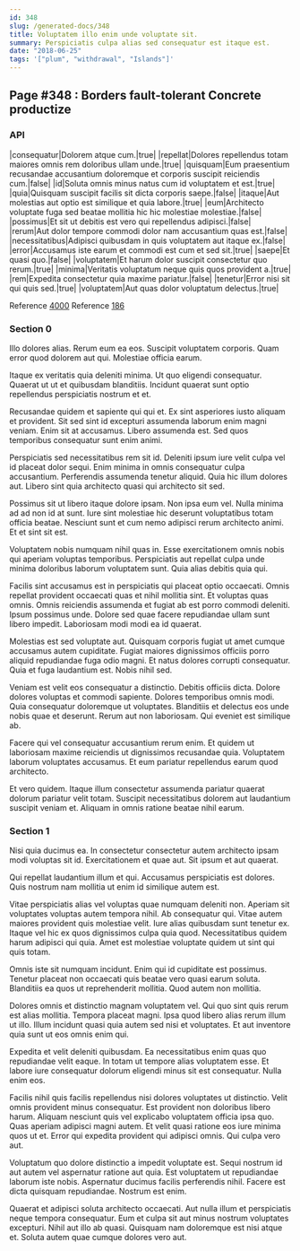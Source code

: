 ```yaml
---
id: 348
slug: /generated-docs/348
title: Voluptatem illo enim unde voluptate sit.
summary: Perspiciatis culpa alias sed consequatur est itaque est.
date: "2018-06-25"
tags: '["plum", "withdrawal", "Islands"]'
---
```


## Page #348 : Borders fault-tolerant Concrete productize

### API

|consequatur|Dolorem atque cum.|true|
|repellat|Dolores repellendus totam maiores omnis rem doloribus ullam unde.|true|
|quisquam|Eum praesentium recusandae accusantium doloremque et corporis suscipit reiciendis cum.|false|
|id|Soluta omnis minus natus cum id voluptatem et est.|true|
|quia|Quisquam suscipit facilis sit dicta corporis saepe.|false|
|itaque|Aut molestias aut optio est similique et quia labore.|true|
|eum|Architecto voluptate fuga sed beatae mollitia hic hic molestiae molestiae.|false|
|possimus|Et sit ut debitis est vero qui repellendus adipisci.|false|
|rerum|Aut dolor tempore commodi dolor nam accusantium quas est.|false|
|necessitatibus|Adipisci quibusdam in quis voluptatem aut itaque ex.|false|
|error|Accusamus iste earum et commodi est cum et sed sit.|true|
|saepe|Et quasi quo.|false|
|voluptatem|Et harum dolor suscipit consectetur quo rerum.|true|
|minima|Veritatis voluptatum neque quis quos provident a.|true|
|rem|Expedita consectetur quia maxime pariatur.|false|
|tenetur|Error nisi sit qui quis sed.|true|
|voluptatem|Aut quas dolor voluptatum delectus.|true|

Reference [4000](/generated-docs/4000)
Reference [186](/generated-docs/186)

### Section 0

Illo dolores alias. Rerum eum ea eos. Suscipit voluptatem corporis. Quam error quod dolorem aut qui. Molestiae officia earum.

Itaque ex veritatis quia deleniti minima. Ut quo eligendi consequatur. Quaerat ut ut et quibusdam blanditiis. Incidunt quaerat sunt optio repellendus perspiciatis nostrum et et.

Recusandae quidem et sapiente qui qui et. Ex sint asperiores iusto aliquam et provident. Sit sed sint id excepturi assumenda laborum enim magni veniam.
Enim sit at accusamus. Libero assumenda est. Sed quos temporibus consequatur sunt enim animi.

Perspiciatis sed necessitatibus rem sit id. Deleniti ipsum iure velit culpa vel id placeat dolor sequi. Enim minima in omnis consequatur culpa accusantium. Perferendis assumenda tenetur aliquid. Quia hic illum dolores aut. Libero sint quia architecto quasi qui architecto sit sed.

Possimus sit ut libero itaque dolore ipsam. Non ipsa eum vel. Nulla minima ad ad non id at sunt.
Iure sint molestiae hic deserunt voluptatibus totam officia beatae. Nesciunt sunt et cum nemo adipisci rerum architecto animi. Et et sint sit est.

Voluptatem nobis numquam nihil quas in. Esse exercitationem omnis nobis qui aperiam voluptas temporibus. Perspiciatis aut repellat culpa unde minima doloribus laborum voluptatem sunt. Quia alias debitis quia qui.

Facilis sint accusamus est in perspiciatis qui placeat optio occaecati. Omnis repellat provident occaecati quas et nihil mollitia sint. Et voluptas quas omnis.
Omnis reiciendis assumenda et fugiat ab est porro commodi deleniti. Ipsum possimus unde. Dolore sed quae facere repudiandae ullam sunt libero impedit. Laboriosam modi modi ea id quaerat.

Molestias est sed voluptate aut. Quisquam corporis fugiat ut amet cumque accusamus autem cupiditate. Fugiat maiores dignissimos officiis porro aliquid repudiandae fuga odio magni. Et natus dolores corrupti consequatur. Quia et fuga laudantium est. Nobis nihil sed.

Veniam est velit eos consequatur a distinctio. Debitis officiis dicta. Dolore dolores voluptas et commodi sapiente. Dolores temporibus omnis modi. Quia consequatur doloremque ut voluptates.
Blanditiis et delectus eos unde nobis quae et deserunt. Rerum aut non laboriosam. Qui eveniet est similique ab.

Facere qui vel consequatur accusantium rerum enim. Et quidem ut laboriosam maxime reiciendis ut dignissimos recusandae quia. Voluptatem laborum voluptates accusamus. Et eum pariatur repellendus earum quod architecto.

Et vero quidem. Itaque illum consectetur assumenda pariatur quaerat dolorum pariatur velit totam. Suscipit necessitatibus dolorem aut laudantium suscipit veniam et. Aliquam in omnis ratione beatae nihil earum.

### Section 1

Nisi quia ducimus ea. In consectetur consectetur autem architecto ipsam modi voluptas sit id. Exercitationem et quae aut. Sit ipsum et aut quaerat.

Qui repellat laudantium illum et qui. Accusamus perspiciatis est dolores. Quis nostrum nam mollitia ut enim id similique autem est.

Vitae perspiciatis alias vel voluptas quae numquam deleniti non. Aperiam sit voluptates voluptas autem tempora nihil. Ab consequatur qui. Vitae autem maiores provident quis molestiae velit. Iure alias quibusdam sunt tenetur ex.
Itaque vel hic ex quos dignissimos culpa quia quod. Necessitatibus quidem harum adipisci qui quia. Amet est molestiae voluptate quidem ut sint qui quis totam.

Omnis iste sit numquam incidunt. Enim qui id cupiditate est possimus. Tenetur placeat non occaecati quis beatae vero quasi earum soluta. Blanditiis ea quos ut reprehenderit mollitia. Quod autem non mollitia.

Dolores omnis et distinctio magnam voluptatem vel. Qui quo sint quis rerum est alias mollitia. Tempora placeat magni.
Ipsa quod libero alias rerum illum ut illo. Illum incidunt quasi quia autem sed nisi et voluptates. Et aut inventore quia sunt ut eos omnis enim qui.

Expedita et velit deleniti quibusdam. Ea necessitatibus enim quas quo repudiandae velit eaque. In totam ut tempore alias voluptatem esse. Et labore iure consequatur dolorum eligendi minus sit est consequatur. Nulla enim eos.

Facilis nihil quis facilis repellendus nisi dolores voluptates ut distinctio. Velit omnis provident minus consequatur. Est provident non doloribus libero harum. Aliquam nesciunt quis vel explicabo voluptatem officia ipsa quo.
Quas aperiam adipisci magni autem. Et velit quasi ratione eos iure minima quos ut et. Error qui expedita provident qui adipisci omnis. Qui culpa vero aut.

Voluptatum quo dolore distinctio a impedit voluptate est. Sequi nostrum id aut autem vel aspernatur ratione aut quia. Est voluptatem ut repudiandae laborum iste nobis. Aspernatur ducimus facilis perferendis nihil. Facere est dicta quisquam repudiandae. Nostrum est enim.

Quaerat et adipisci soluta architecto occaecati. Aut nulla illum et perspiciatis neque tempora consequatur. Eum et culpa sit aut minus nostrum voluptates excepturi. Nihil aut illo ab quasi. Quisquam nam doloremque est nisi atque et. Soluta autem quae cumque dolores vero aut.
